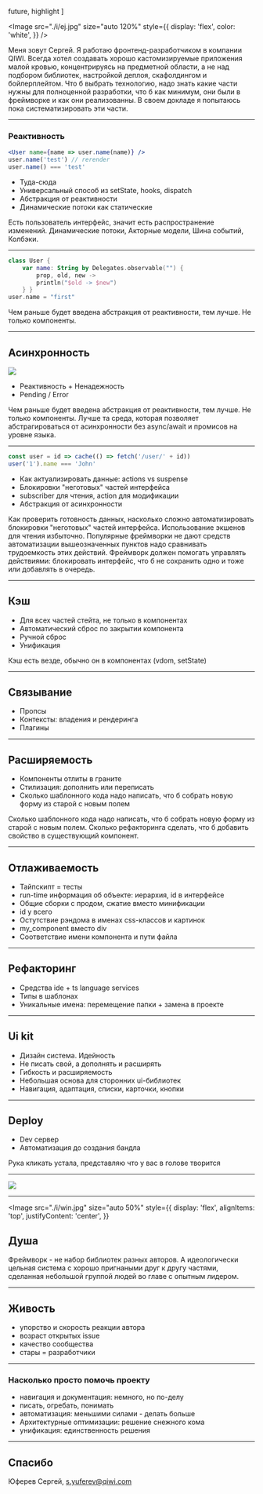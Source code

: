 
  future,
  highlight
]

<Image 
    src="./i/ej.jpg"
    size="auto 120%"
    style={{
        display: 'flex',
        color: 'white',
    }}
/>

<Notes>
    Меня зовут Сергей. Я работаю фронтенд-разработчиком в компании QIWI.
    Всегда хотел создавать хорошо кастомизируемые приложения малой кровью, концентрируясь на предметной области, а не над подбором библиотек, настройкой деплоя, скафолдингом и бойлерплейтом.
    Что б выбрать технологию, надо знать какие части нужны для полноценной разработки, что б как минимум, они были в фреймворке и как они реализованны.
    В своем докладе я попытаюсь пока систематизировать эти части.
</Notes>

---

### Реактивность

```jsx
<User name={name => user.name(name)} />
user.name('test') // rerender
user.name() === 'test'
```

<ul>
    <Appear>
        <li>Туда-сюда</li>
        <li>Универсальный способ из setState, hooks, dispatch</li>
        <li>Абстракция от реактивности</li>
        <li>Динамические потоки как статические</li>
    </Appear>
</ul>

<Notes>
    Есть пользователь интерфейс, значит есть распространение изменений.
    Динамические потоки,
    Акторные модели,
    Шина событий,
    Колбэки.
</Notes>

---

```kotlin
class User {
    var name: String by Delegates.observable("") {
        prop, old, new ->
        println("$old -> $new")
    } }
user.name = "first"
```

<Notes>
    Чем раньше будет введена абстракция от реактивности, тем лучше. Не только компоненты.
</Notes>

---

## Асинхронность

<img
    src="./i/async.jpg"
/>
<ul>
    <Appear>
        <li>Реактивность + Ненадежность</li>
        <li>Pending / Error</li>
    </Appear>
</ul>

<Notes>
    Чем раньше будет введена абстракция от реактивности, тем лучше. Не только компоненты.
    Лучше та среда, которая позволяет абстрагироваться от асинхронности без async/await и промисов на уровне языка.
</Notes>

---

```js
const user = id => cache(() => fetch('/user/' + id))
user('1').name === 'John'
```

<ul>
    <Appear>
        <li>Как актуализировать данные: actions vs suspense</li>
        <li>Блокировки "неготовых" частей интерфейса</li>
        <li>subscriber для чтения, action для модификации</li>
        <li>Абстракция от асинхронности</li>
    </Appear>
</ul>

<Notes>
    Как проверить готовность данных, насколько сложно автоматизировать блокировки "неготовых" частей интерфейса.
    Использование экшенов для чтения избыточно. Популярные фреймворки не дают средств автоматизации вышеозначенных пунктов надо сравнивать трудоемкость этих действий.
    Фреймворк должен помогать управлять действиями: блокировать интерфейс, что б не сохранить одно и тоже или добавлять в очередь.
</Notes>

---

## Кэш

<ul>
    <Appear>
        <li>Для всех частей стейта, не только в компонентах</li>
        <li>Автоматический сброс по закрытии компонента</li>
        <li>Ручной сброс</li>
        <li>Унификация</li>
    </Appear>
</ul>

<Notes>
    Кэш есть везде, обычно он в компонентах (vdom, setState)
</Notes>

---

## Связывание

<ul>
    <Appear>
        <li>Пропсы</li>
        <li>Контексты: владения и рендеринга</li>
        <li>Плагины</li>
    </Appear>
</ul>

---

## Расширяемость

<ul>
    <Appear>
        <li>Компоненты отлиты в граните</li>
        <li>Стилизация: дополнить или переписать</li>
        <li>Сколько шаблонного кода надо написать, что б собрать новую форму из старой с новым полем</li>
    </Appear>
</ul>

<Notes>
    Сколько шаблонного кода надо написать, что б собрать новую форму из старой с новым полем.
    Сколько рефакторинга сделать, что б добавить свойство в существующий компонент.
</Notes>

---

## Отлаживаемость

<ul>
    <Appear>
        <li>Тайпскипт = тесты</li>
        <li>run-time информация об объекте: иерархия, id в интерфейсе</li>
        <li>Общие сборки с продом, сжатие вместо минификации</li>
        <li>id у всего</li>
        <li>Остутствие рэндома в именах css-классов и картинок</li>
        <li>my_component вместо div</li>
        <li>Соответствие имени компонента и пути файла</li>
    </Appear>
</ul>

---

## Рефакторинг

<ul>
    <Appear>
        <li>Средства ide + ts language services</li>
        <li>Типы в шаблонах</li>
        <li>Уникальные имена: перемещение папки + замена в проекте</li>
    </Appear>
</ul>

---

## Ui kit

<ul>
    <Appear>
        <li>Дизайн система. Идейность</li>
        <li>Не писать свой, а дополнять и расширять</li>
        <li>Гибкость и расширяемость</li>
        <li>Небольшая основа для сторонних ui-библиотек</li>
        <li>Навигация, адаптация, списки, карточки, кнопки</li>
    </Appear>
</ul>

---

## Deploy

<ul>
    <Appear>
        <li>Dev сервер</li>
        <li>Автоматизация до создания бандла</li>
    </Appear>
</ul>

<Notes>
    Рука кликать устала, представляю что у вас в голове творится
</Notes>

---

<Image 
    src="./i/noise.gif"
    size="auto 100%"
/>

---

<Image 
    src="./i/win.jpg"
    size="auto 50%"
    style={{
        display: 'flex',
        alignItems: 'top',
        justifyContent: 'center',
    }}
>

## Душа

</Image>

<Notes>
    Фреймворк - не набор библиотек разных авторов.
    А идеологически цельная система с хорошо пригнаными друг к другу частями,
    сделанная небольшой группой людей во главе с опытным лидером.
</Notes>

---

## Живость

<ul>
    <Appear>
        <li>упорство и скорость реакции автора</li>
        <li>возраст открытых issue</li>
        <li>качество сообщества</li>
        <li>стары = разработчики</li>
    </Appear>
</ul>

---

### Насколько просто помочь проекту

<ul>
    <Appear>
        <li>навигация и документация: немного, но по-делу</li>
        <li>писать, огребать, понимать</li>
        <li>автоматизация: меньшими силами - делать больше</li>
        <li>Архитектурные оптимизации: решение снежного кома</li>
        <li>унификация: единственность решения</li>
    </Appear>
</ul>

---

## Спасибо

Юферев Сергей, [s.yuferev@qiwi.com](mailto:s.yuferev@qiwi.com)

